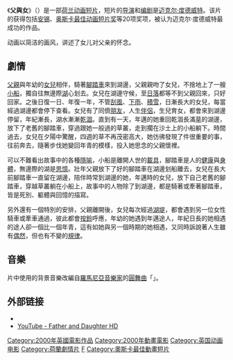 {{unreferenced|time=2010-12-27T03:14:18+00:00}}
{{Infobox Film
| name               = 父與女
| original_name      = {{lang|en|''Father and Daughter''}}
| image              = 
| cn_image           = 
| hk_image           = 
| tw_image           = 
| caption            = 
| image_size         =
| director           = [[迈克尔·度德威特|迈克尔·度德威特]]
| executive_producer =
| producer           = {{lang|en|Claire Jennings}}<br/>{{lang|en|Willem Thijssen}}
| writer             = 迈克尔·度德威特
| screenplay         = 
| story              = 
| based on           = 
| narrator           = 
| production_supervisor = 
| starring           = 
| music              = {{lang|en|Normand Roger}}<br/>{{lang|en|Denis L. Chartrand}}
| maintheme          =
| opentheme          =
| endtheme           =
| cinematography     = 
| editing            = 
| sound              =
| studio             = {{lang|nl|CinéTé Filmproductie BV}}<br/>{{lang|en|Cloudrunner Ltd.}}
| distributor        = 
| released           = 2000年
| sec-title          = 
| rate               = 
| runtime            = 8分30秒
| country            = {{UK}}<br/>{{NLD}}
| language           = 無對白
| imdb_id            = 0279079
| amg_id             = 1:300608
| budget             = 
| gross              = 
| preceded_by        = 
| followed_by        = 
| cn_name            = 
| hk_name            = 
| tw_name            = 
}}

《'''父與女'''》（{{lang-en|''Father and Daughter''}}）是一部[[荷兰|荷兰]][[动画|动画]][[短片|短片]]，短片的[[导演|导演]]和[[编剧|编剧]]是[[迈克尔·度德威特|迈克尔·度德威特]]。该片的获得包括[[安锡|安锡]]、[[奥斯卡|奥斯卡]][[奥斯卡最佳动画短片奖|最佳动画短片奖]]等20项奖项，被认为迈克尔·度德威特最成功的作品。

动画以简洁的画风，讲述了女儿对父亲的怀念。

==劇情==
[[父親|父親]]與年幼的[[女兒|女兒]]相伴，騎著[[腳踏車|腳踏車]]來到湖邊，父親親吻了女兒，不捨地上了一艘[[小船|小船]]，獨自往無邊際[[湖|湖]]心划去。女兒在湖邊守候，至[[日落|日落]]都等不到父親回來，只好回家。之後日復一日、年復一年，不管[[風|刮風]]、[[下雨|下雨]]、[[雪|積雪]]，日漸長大的女兒，每當經過湖邊都會停下查看。女兒有了同儕[[朋友|朋友]]，人生[[伴侶|伴侶]]，生兒育女，都會來到湖邊停留，年紀漸長，湖水漸漸[[乾涸|乾涸]]。直到有一天，年邁的她重回乾涸長滿[[草|草]]的湖邊，放下了老舊的腳踏車，穿過跟她一般過的草叢，走到擱在沙土上的小船躺下。時間過去，女兒在夕陽中驚醒，四週的草不再茂密高大，她彷彿發現了件很重要的事，往前奔去，隨著步伐她變回年青的模樣，投入她思念的父親懷裡。

可以不難看出故事中的各種[[隱喻|隱喻]]，小船是離開人世的[[載具|載具]]，腳踏車是人的[[健康|健康]]與[[身體|身體]]，無邊際的湖是[[記憶|思憶]]。壯年父親放下了好的腳踏車在湖邊划船離去，女兒在長大前腳踏車一直留在湖邊，陪伴時常到湖邊的她，年邁時的女兒，放下自己老舊的腳踏車，穿越草叢躺在小船上，故事中的人物除了到湖邊，都是騎著或牽著腳踏車，皆是死別、軀體與回憶的描寫。

另外還有一個特別的安排，父親離開後，女兒每次經過[[堤防|湖堤]]，都會遇到另一位女性騎車或牽車通過，彼此都會[[鈴|按鈴]]呼應，年幼的她遇到年邁途人，年紀日長的她相遇的途人卻一個比一個年青，這有如她與另一個時期的她相遇，又同時訴說著人生雖有[[偶然|偶然]]，但也有不變的[[規律|規律]]。

==音樂==
片中使用的背景音樂改編自[[羅馬尼亞|羅馬尼亞]][[音樂家|音樂家]]{{tsl|en|Ion Ivanovici|伊凡諾維奇}}的[[圓舞曲|圓舞曲]]「{{tsl|en|Waves of the Danube|多瑙河的漣漪}}」。

==外部链接==
*{{imdb title|0279079|父与女}}
*[http://www.youtube.com/watch?v=HQfOFVMth5Q YouTube - Father and Daughter HD] {{Wayback|url=http://www.youtube.com/watch?v=HQfOFVMth5Q |date=20120615024719 }}

{{奧斯卡最佳動畫短片獎}}
{{DEFAULTSORT:Father and Daughter}}
[[Category:2000年英國電影作品|Category:2000年英國電影作品]]
[[Category:2000年動畫電影|Category:2000年動畫電影]]
[[Category:英国动画电影|Category:英国动画电影]]
[[Category:荷蘭劇情片|Category:荷蘭劇情片]]
[[Category:動畫短片電影|F]]
[[Category:奧斯卡最佳動畫短片|Category:奧斯卡最佳動畫短片]]
